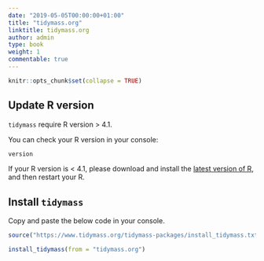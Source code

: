 ```yaml
---
date: "2019-05-05T00:00:00+01:00"
title: "tidymass.org"
linktitle: tidymass.org
author: admin
type: book
weight: 1
commentable: true
---
```


```r
knitr::opts_chunk$set(collapse = TRUE)
```

## Update R version

`tidymass` require R version > 4.1.

You can check your R version in your console:

```r
version
```

If your R version is < 4.1, please download and install the [latest version of R](https://cran.r-project.org/mirrors.html), and then restart your R.

## Install `tidymass`

Copy and paste the below code in your console.

```r
source("https://www.tidymass.org/tidymass-packages/install_tidymass.txt")
```

```r
install_tidymass(from = "tidymass.org")
```